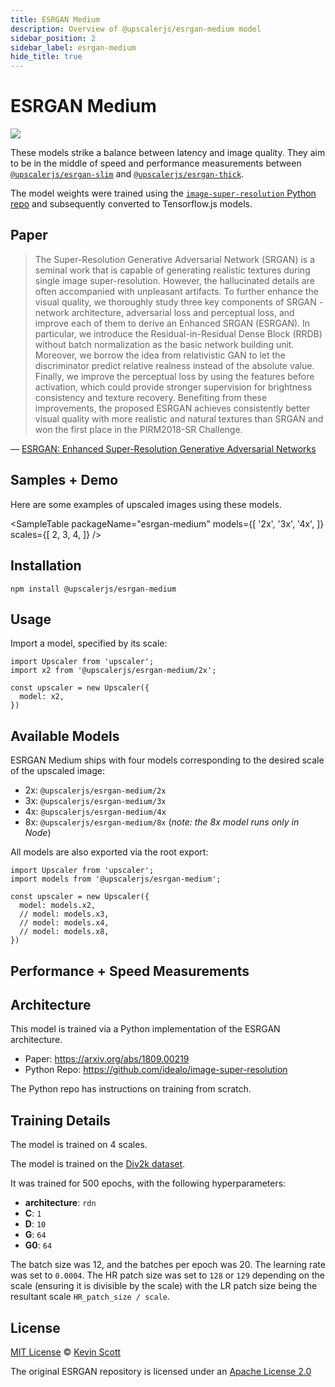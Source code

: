 ```yaml
---
title: ESRGAN Medium
description: Overview of @upscalerjs/esrgan-medium model
sidebar_position: 2
sidebar_label: esrgan-medium
hide_title: true
---
```



<ModelHeaderImage packageName="esrgan-medium" unenhancedSrc="esrgan-medium/fixture.png" enhancedSrc="esrgan-medium/samples/4x/result.png" />

# ESRGAN Medium

[![](https://data.jsdelivr.com/v1/package/npm/@upscalerjs/esrgan-medium/badge)](https://www.jsdelivr.com/package/npm/@upscalerjs/esrgan-medium)

These models strike a balance between latency and image quality. They aim to be in the middle of speed and performance measurements between [`@upscalerjs/esrgan-slim`](esrgan-slim) and [`@upscalerjs/esrgan-thick`](esrgan-thick).

The model weights were trained using the [`image-super-resolution` Python repo](https://github.com/idealo/image-super-resolution) and subsequently converted to Tensorflow.js models.

## Paper

> The Super-Resolution Generative Adversarial Network (SRGAN) is a seminal work that is capable of generating realistic textures during single image super-resolution. However, the hallucinated details are often accompanied with unpleasant artifacts. To further enhance the visual quality, we thoroughly study three key components of SRGAN - network architecture, adversarial loss and perceptual loss, and improve each of them to derive an Enhanced SRGAN (ESRGAN). In particular, we introduce the Residual-in-Residual Dense Block (RRDB) without batch normalization as the basic network building unit. Moreover, we borrow the idea from relativistic GAN to let the discriminator predict relative realness instead of the absolute value. Finally, we improve the perceptual loss by using the features before activation, which could provide stronger supervision for brightness consistency and texture recovery. Benefiting from these improvements, the proposed ESRGAN achieves consistently better visual quality with more realistic and natural textures than SRGAN and won the first place in the PIRM2018-SR Challenge.

&mdash; [ESRGAN: Enhanced Super-Resolution Generative Adversarial Networks](https://arxiv.org/abs/1809.00219)

## Samples + Demo

Here are some examples of upscaled images using these models.


<SampleTable
  packageName="esrgan-medium"
  models={[
    '2x',
    '3x',
    '4x',
  ]}
  scales={[
    2,
    3,
    4,
  ]}
/>


<ModelExample model="esrgan-medium" />


## Installation

```
npm install @upscalerjs/esrgan-medium
```

## Usage

Import a model, specified by its scale:

```
import Upscaler from 'upscaler';
import x2 from '@upscalerjs/esrgan-medium/2x';

const upscaler = new Upscaler({
  model: x2,
})
```

## Available Models

ESRGAN Medium ships with four models corresponding to the desired scale of the upscaled image:

- 2x: `@upscalerjs/esrgan-medium/2x`
- 3x: `@upscalerjs/esrgan-medium/3x`
- 4x: `@upscalerjs/esrgan-medium/4x`
- 8x: `@upscalerjs/esrgan-medium/8x` (_note: the 8x model runs only in Node_)

All models are also exported via the root export:

```
import Upscaler from 'upscaler';
import models from '@upscalerjs/esrgan-medium';

const upscaler = new Upscaler({
  model: models.x2,
  // model: models.x3,
  // model: models.x4,
  // model: models.x8,
})
```

## Performance + Speed Measurements


<PerformanceChart package="esrgan-medium" databasePath="/assets/performance.sql"></PerformanceChart>

<SpeedChart package="esrgan-medium" databasePath="/assets/speed.sql"></SpeedChart>



## Architecture
This model is trained via a Python implementation of the ESRGAN architecture.

- Paper: https://arxiv.org/abs/1809.00219
- Python Repo: https://github.com/idealo/image-super-resolution

The Python repo has instructions on training from scratch.

## Training Details

The model is trained on 4 scales.

The model is trained on the [Div2k dataset](https://data.vision.ee.ethz.ch/cvl/DIV2K/).

It was trained for 500 epochs, with the following hyperparameters:

- **architecture**: `rdn`
- **C**: `1`
- **D**: `10`
- **G**: `64`
- **G0**: `64`

The batch size was 12, and the batches per epoch was 20. The learning rate was set to `0.0004`. The HR patch size was set to `128` or `129` depending on the scale (ensuring it is divisible by the scale) with the LR patch size being the resultant scale `HR_patch_size / scale`.

## License

[MIT License](https://oss.ninja/mit/developit/) © [Kevin Scott](https://thekevinscott.com)

The original ESRGAN repository is licensed under an [Apache License 2.0](https://github.com/idealo/image-super-resolution/blob/master/LICENSE)
